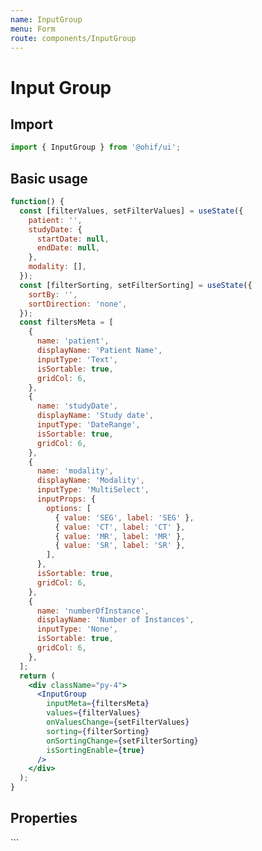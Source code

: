 ```yaml
---
name: InputGroup
menu: Form
route: components/InputGroup
---
```




# Input Group

## Import

```javascript
import { InputGroup } from '@ohif/ui';
```

## Basic usage

```jsx live
function() {
  const [filterValues, setFilterValues] = useState({
    patient: '',
    studyDate: {
      startDate: null,
      endDate: null,
    },
    modality: [],
  });
  const [filterSorting, setFilterSorting] = useState({
    sortBy: '',
    sortDirection: 'none',
  });
  const filtersMeta = [
    {
      name: 'patient',
      displayName: 'Patient Name',
      inputType: 'Text',
      isSortable: true,
      gridCol: 6,
    },
    {
      name: 'studyDate',
      displayName: 'Study date',
      inputType: 'DateRange',
      isSortable: true,
      gridCol: 6,
    },
    {
      name: 'modality',
      displayName: 'Modality',
      inputType: 'MultiSelect',
      inputProps: {
        options: [
          { value: 'SEG', label: 'SEG' },
          { value: 'CT', label: 'CT' },
          { value: 'MR', label: 'MR' },
          { value: 'SR', label: 'SR' },
        ],
      },
      isSortable: true,
      gridCol: 6,
    },
    {
      name: 'numberOfInstance',
      displayName: 'Number of Instances',
      inputType: 'None',
      isSortable: true,
      gridCol: 6,
    },
  ];
  return (
    <div className="py-4">
      <InputGroup
        inputMeta={filtersMeta}
        values={filterValues}
        onValuesChange={setFilterValues}
        sorting={filterSorting}
        onSortingChange={setFilterSorting}
        isSortingEnable={true}
      />
    </div>
  );
}
```

## Properties

<Props of={InputGroup} />
```
